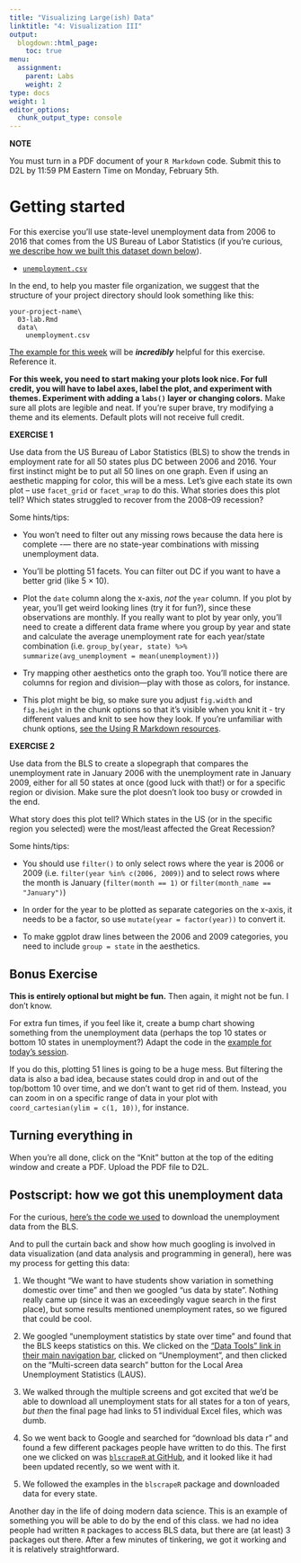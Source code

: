 ```yaml
---
title: "Visualizing Large(ish) Data"
linktitle: "4: Visualization III"
output:
  blogdown::html_page:
    toc: true
menu:
  assignment:
    parent: Labs
    weight: 2
type: docs
weight: 1
editor_options:
  chunk_output_type: console
---
```



:::fyi

**NOTE**

You must turn in a PDF document of your `R Markdown` code. Submit this to D2L by 11:59 PM Eastern Time on Monday, February 5th.

:::

# Getting started

For this exercise you'll use state-level unemployment data from 2006 to 2016 that comes from the US Bureau of Labor Statistics (if you're curious, [we describe how we built this dataset down below](#postscript-how-we-got-this-unemployment-data)).

- [<i class="fas fa-file-csv"></i> `unemployment.csv`](/projects/03-lab/data/unemployment.csv)

In the end, to help you master file organization, we suggest that the structure of your project directory should look something like this:

```text
your-project-name\
  03-lab.Rmd
  data\
    unemployment.csv
```


[The example for this week](/example/03-example/) will be ***incredibly*** helpful for this exercise. Reference it.

**For this week, you need to start making your plots look nice. For full credit, you will have to label axes, label the plot, and experiment with themes. Experiment with adding a `labs()` layer or changing colors.** Make sure all plots are legible and neat. If you're super brave, try modifying a theme and its elements. Default plots will not receive full credit.


:::fyi

__EXERCISE 1__

Use data from the US Bureau of Labor Statistics (BLS) to show the trends in employment rate for all 50 states plus DC between 2006 and 2016. Your first instinct might be to put all 50 lines on one graph. Even if using an aesthetic mapping for color, this will be a mess. Let's give each state its own plot -- use `facet_grid` or `facet_wrap` to do this. What stories does this plot tell? Which states struggled to recover from the 2008–09 recession?

Some hints/tips:

- You won't need to filter out any missing rows because the data here is complete -— there are no state-year combinations with missing unemployment data.

- You'll be plotting 51 facets. You can filter out DC if you want to have a better grid (like 5 × 10).

- Plot the `date` column along the x-axis, *not* the `year` column. If you plot by year, you'll get weird looking lines (try it for fun?), since these observations are monthly. If you really want to plot by year only, you'll need to create a different data frame where you group by year and state and calculate the average unemployment rate for each year/state combination (i.e. `group_by(year, state) %>% summarize(avg_unemployment = mean(unemployment))`)

- Try mapping other aesthetics onto the graph too. You'll notice there are columns for region and division—play with those as colors, for instance.

- This plot might be big, so make sure you adjust `fig.width` and `fig.height` in the chunk options so that it's visible when you knit it - try different values and knit to see how they look. If you're unfamiliar with chunk options, [see the Using R Markdown resources](https://ssc442kirkpatrick.netlify.app/resource/rmarkdown/#chunk-options-1). 


__EXERCISE 2__

Use data from the BLS to create a slopegraph that compares the unemployment rate in January 2006 with the unemployment rate in January 2009, either for all 50 states at once (good luck with that!) or for a specific region or division. Make sure the plot doesn't look too busy or crowded in the end.

What story does this plot tell? Which states in the US (or in the specific region you selected) were the most/least affected the Great Recession?

Some hints/tips:

- You should use `filter()` to only select rows where the year is 2006 or 2009 (i.e. `filter(year %in% c(2006, 2009)`) and to select rows where the month is January (`filter(month == 1)` or `filter(month_name == "January")`)

- In order for the year to be plotted as separate categories on the x-axis, it needs to be a factor, so use `mutate(year = factor(year))` to convert it.

- To make ggplot draw lines between the 2006 and 2009 categories, you need to include `group = state` in the aesthetics.

:::

## Bonus Exercise

__This is entirely optional but might be fun.__ Then again, it might not be fun. I don't know.

For extra fun times, if you feel like it, create a bump chart showing something from the unemployment data (perhaps the top 10 states or bottom 10 states in unemployment?) Adapt the code in the [example for today's session](/example/03-example/).

If you do this, plotting 51 lines is going to be a huge mess. But filtering the data is also a bad idea, because states could drop in and out of the top/bottom 10 over time, and we don't want to get rid of them. Instead, you can zoom in on a specific range of data in your plot with `coord_cartesian(ylim = c(1, 10))`, for instance.


## Turning everything in

When you're all done, click on the "Knit" button at the top of the editing window and create a PDF. Upload the PDF file to D2L.


## Postscript: how we got this unemployment data

For the curious, [here's the code we used](/projects/get_bls_data.R) to download the unemployment data from the BLS.

And to pull the curtain back and show how much googling is involved in data visualization (and data analysis and programming in general), here was my process for getting this data:

1. We thought "We want to have students show variation in something domestic over time" and then we googled "us data by state". Nothing really came up (since it was an exceedingly vague search in the first place), but some results mentioned unemployment rates, so we figured that could be cool.

2. We googled "unemployment statistics by state over time" and found that the BLS keeps statistics on this. We clicked on the ["Data Tools" link in their main navigation bar](https://www.bls.gov/data/), clicked on "Unemployment", and then clicked on the "Multi-screen data search" button for the Local Area Unemployment Statistics (LAUS).

3. We walked through the multiple screens and got excited that we'd be able to download all unemployment stats for all states for a ton of years, *but then* the final page had links to 51 individual Excel files, which was dumb.

4. So we went back to Google and searched for "download bls data r" and found a few different packages people have written to do this. The first one we clicked on was [`blscrapeR` at GitHub](https://github.com/keberwein/blscrapeR), and it looked like it had been updated recently, so we went with it.

5. We followed the examples in the `blscrapeR` package and downloaded data for every state.

Another day in the life of doing modern data science. This is an example of something you will be able to do by the end of this class. we had no idea people had written `R` packages to access BLS data, but there are (at least) 3 packages out there. After a few minutes of tinkering, we got it working and it is relatively straightforward.
